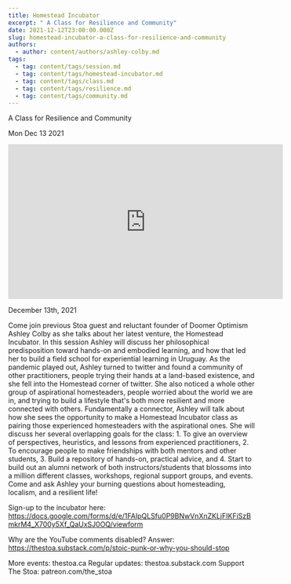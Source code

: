 ```yaml
---
title: Homestead Incubator
excerpt: " A Class for Resilience and Community"
date: 2021-12-12T23:00:00.000Z
slug: homestead-incubator-a-class-for-resilience-and-community
authors:
  - author: content/authors/ashley-colby.md
tags:
  - tag: content/tags/session.md
  - tag: content/tags/homestead-incubator.md
  - tag: content/tags/class.md
  - tag: content/tags/resilience.md
  - tag: content/tags/community.md
---
```




 A Class for Resilience and Community

Mon Dec 13 2021

<iframe width="560" height="315" src="https://www.youtube.com/embed/qZ6h-Usi_B4" title="Homestead Incubator: A Class for Resilience and Community w/ Ashley Colby" frameborder="0" allow="accelerometer; autoplay; clipboard-write; encrypted-media; gyroscope; picture-in-picture" allowfullscreen ></iframe>

December 13th, 2021

Come join previous Stoa guest and reluctant founder of Doomer Optimism Ashley Colby as she talks about her latest venture, the Homestead Incubator. In this session Ashley will discuss her philosophical predisposition toward hands-on and embodied learning, and how that led her to build a field school for experiential learning in Uruguay. As the pandemic played out, Ashley turned to twitter and found a community of other practitioners, people trying their hands at a land-based existence, and she fell into the Homestead corner of twitter. She also noticed a whole other group of aspirational homesteaders, people worried about the world we are in, and trying to build a lifestyle that's both more resilient and more connected with others. Fundamentally a connector, Ashley will talk about how she sees the opportunity to make a Homestead Incubator class as pairing those experienced homesteaders with the aspirational ones. She will discuss her several overlapping goals for the class: 1. To give an overview of perspectives, heuristics, and lessons from experienced practitioners, 2. To encourage people to make friendships with both mentors and other students, 3. Build a repository of hands-on, practical advice, and 4. Start to build out an alumni network of both instructors/students that blossoms into a million different classes, workshops, regional support groups, and events. Come and ask Ashley your burning questions about homesteading, localism, and a resilient life!

Sign-up to the incubator here: https://docs.google.com/forms/d/e/1FAIpQLSfu0P9BNwVnXnZKLjFIKFiSzBmkrM4_X700y5Xf_QaUxSJ0OQ/viewform

Why are the YouTube comments disabled? Answer: https://thestoa.substack.com/p/stoic-punk-or-why-you-should-stop

More events: thestoa.ca
Regular updates: thestoa.substack.com
Support The Stoa: patreon.com/the_stoa


